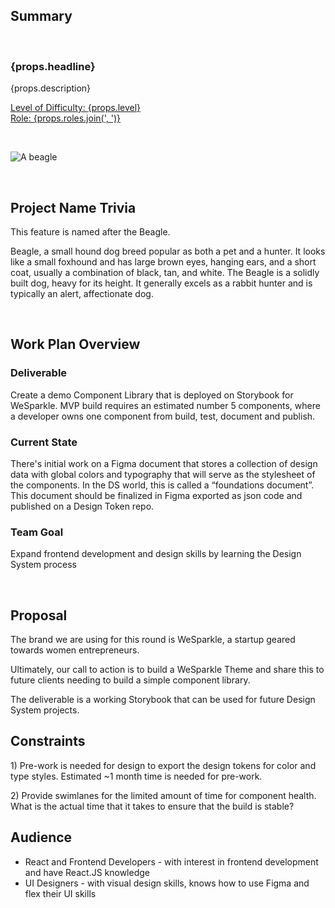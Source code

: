## Summary

<br />

<h3>{props.headline}</h3>
<p>{props.description}</p>

<p>
  <u>
    Level of Difficulty: <span>{props.level}</span>
    <br />
    Role: <span>{props.roles.join(', ')}</span>
  </u>
</p>

<br />

<p align="center">

![A beagle](./assets/beagle.jpeg)

</p>

<br />

## Project Name Trivia

This feature is named after the Beagle.

Beagle, a small hound dog breed popular as both a pet and a hunter. It looks like a small foxhound and has large brown eyes, hanging ears, and a short coat, usually a combination of black, tan, and white. The Beagle is a solidly built dog, heavy for its height. It generally excels as a rabbit hunter and is typically an alert, affectionate dog.

<br />

## Work Plan Overview​
### Deliverable​
Create a demo Component Library that is deployed on Storybook for WeSparkle. 
MVP build requires an estimated number 5 components, where a developer owns one component from build, test, document and publish.

### Current State​
There's initial work on a Figma document that stores a collection of design data with global colors and typography that will serve as the stylesheet of the components. In the DS world, this is called a “foundations document”. This document should be finalized in Figma exported as json code and published on a Design Token repo.

### Team Goal​
Expand frontend development and design skills by learning the Design System process

<br />

## Proposal​
The brand we are using for this round is WeSparkle, a startup geared towards women entrepreneurs. 

Ultimately, our call to action is to build a WeSparkle Theme and share this to future clients needing to build a simple component library.

The deliverable is a working Storybook that can be used for future Design System projects.

## Constraints​
<p> 1) Pre-work is needed for design to export the design tokens for color and type styles. Estimated ~1 month time is needed for pre-work. </p>
<p> 2) Provide swimlanes for the limited amount of time for component health. What is the actual time that it takes to ensure that the build is stable? </p>

## Audience
- React and Frontend Developers - with interest in frontend development and have React.JS knowledge
- UI Designers - with visual design skills, knows how to use Figma and flex their UI skills




